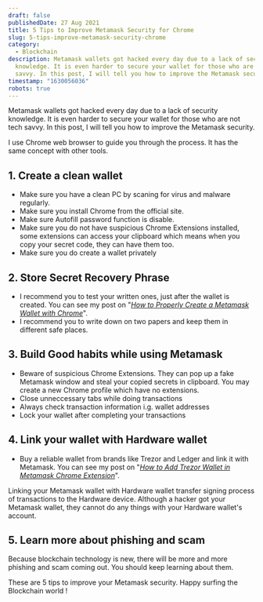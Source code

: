 ```yaml
---
draft: false
publishedDate: 27 Aug 2021
title: 5 Tips to Improve Metamask Security for Chrome
slug: 5-tips-improve-metamask-security-chrome
category:
  - Blockchain
description: Metamask wallets got hacked every day due to a lack of security
  knowledge. It is even harder to secure your wallet for those who are not tech
  savvy. In this post, I will tell you how to improve the Metamask security.
timestamp: "1630056036"
robots: true
---
```

Metamask wallets got hacked every day due to a lack of security knowledge. It is even harder to secure your wallet for those who are not tech savvy. In this post, I will tell you how to improve the Metamask security.

I use Chrome web browser to guide you through the process. It has the same concept with other tools.

## 1. Create a clean wallet

* Make sure you have a clean PC by scaning for virus and malware regularly.
* Make sure you install Chrome from the official site.
* Make sure Autofill password function is disable.
* Make sure you do not have suspicious Chrome Extensions installed, some extensions can access your clipboard which means when you copy your secret code, they can have them too.
* Make sure you do create a wallet privately

## 2. Store Secret Recovery Phrase

* I recommend you to test your written ones, just after the wallet is created. You can see my post on "*[How to Properly Create a Metamask Wallet with Chrome](/blog/how-to-properly-create-metamask-wallet)*".
* I recommend you to write down on two papers and keep them in different safe places.

## 3. Build Good habits while using Metamask

* Beware of suspicious Chrome Extensions. They can pop up a fake Metamask window and steal your copied secrets in clipboard. You may create a new Chrome profile which have no extensions.
* Close unneccessary tabs while doing transactions
* Always check transaction information i.g. wallet addresses
* Lock your wallet after completing your transactions

## 4. Link your wallet with Hardware wallet

* Buy a reliable wallet from brands like Trezor and Ledger and link it with Metamask. You can see my post on "*[How to Add Trezor Wallet in Metamask Chrome Extension](/blog/how-to-add-trezor-wallet-metamask-extension)*".

Linking your Metamask wallet with Hardware wallet transfer signing process of transactions to the Hardware device. Although a hacker got your Metamask wallet, they cannot do any things with your Hardware wallet's account.

## 5. Learn more about phishing and scam

Because blockchain technology is new, there will be more and more phishing and scam coming out. You should keep learning about them.

These are 5 tips to improve your Metamask security. Happy surfing the Blockchain world !